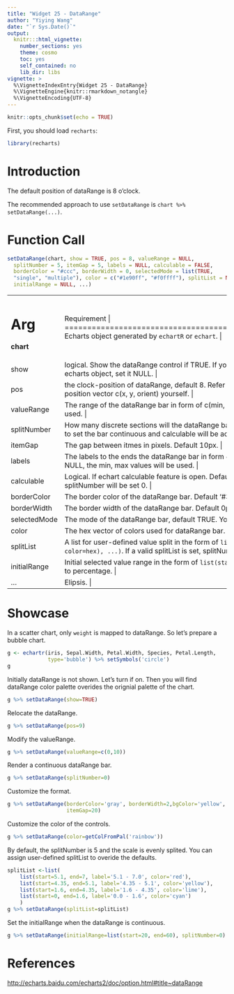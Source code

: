 ---
title: "Widget 25 - DataRange"
author: "Yiying Wang"
date: "`r Sys.Date()`"
output: 
  knitr:::html_vignette:
    number_sections: yes
    theme: cosmo
    toc: yes
    self_contained: no
    lib_dir: libs
vignette: >
  %\VignetteIndexEntry{Widget 25 - DataRange}
  %\VignetteEngine{knitr::rmarkdown_notangle}
  %\VignetteEncoding{UTF-8}
---

```{r setup, include=FALSE}
knitr::opts_chunk$set(echo = TRUE)
```

First, you should load `recharts`:
```{r}
library(recharts)
```

# Introduction

The default position of dataRange is 8 o'clock.

The recommended approach to use `setDataRange` is `chart %>% setDataRange(...)`.

# Function Call

```r
setDataRange(chart, show = TRUE, pos = 8, valueRange = NULL,
  splitNumber = 5, itemGap = 5, labels = NULL, calculable = FALSE,
  borderColor = "#ccc", borderWidth = 0, selectedMode = list(TRUE,
  "single", "multiple"), color = c("#1e90ff", "#f0ffff"), splitList = NULL,
  initialRange = NULL, ...)
```

+-------------+----------------------------------------------------------------+
|   Arg       |  Requirement                                                |
+=============+================================================================+
| **chart**   | Echarts object generated by `echartR` or `echart`.  |
+-------------+----------------------------------------------------------------+
| show        | logical. Show the dataRange control if TRUE. If you want to remove dataRange from the echarts object, set it NULL. |
+-------------+----------------------------------------------------------------+
| pos         | the clock-position of dataRange, default 8. Refer to vecPos. Or you can define the position vector c(x, y, orient) yourself. |
+-------------+----------------------------------------------------------------+
| valueRange  | The range of the dataRange bar in form of c(min, max). If NULL, echarts default will be used. |
+-------------+----------------------------------------------------------------+
| splitNumber | How many discrete sections will the dataRange bar be divided into. Default 5. Set it to 0 to set the bar continuous and calculable will be accordingly set TRUE. |
+-------------+----------------------------------------------------------------+
| itemGap     | The gap between itmes in pixels. Default 10px. |
+-------------+----------------------------------------------------------------+
| labels      | The labels to the ends the dataRange bar in form `c('high end', 'low end')`. Default NULL, the min, max values will be used. |
+-------------+----------------------------------------------------------------+
| calculable  | Logical. If echart calculable feature is open. Default FALSE. If set calculable TRUE, splitNumber will be set 0. |
+-------------+----------------------------------------------------------------+
| borderColor | The border color of the dataRange bar. Default '#333'. |
+-------------+----------------------------------------------------------------+
| borderWidth | The border width of the dataRange bar. Default 0px (not shown). |
+-------------+----------------------------------------------------------------+
| selectedMode| The mode of the dataRange bar, default TRUE. You can also set it 'single' or 'multiple'. |
+-------------+----------------------------------------------------------------+
| color       | The hex vector of colors used for dataRange bar. Default c("#1e90ff", "#f0ffff"). |
+-------------+----------------------------------------------------------------+
| splitList   | A list for user-defined value split in the form of `list(list(start=m`, `end=n, label=x,` `color=hex), ...)`. If a valid splitList is set, splitNumber will be disabled. |
+-------------+----------------------------------------------------------------+
|initialRange | Initial selected value range in the form of `list(start=m, end=n)`, of which `m` and `n` all refer to percentage. |
+-------------+----------------------------------------------------------------+
| ...         | Elipsis. |
+-------------+----------------------------------------------------------------+

# Showcase

In a scatter chart, only `weight` is mapped to dataRange. So let's prepare a bubble chart.

```{r}
g <- echartr(iris, Sepal.Width, Petal.Width, Species, Petal.Length,
             type='bubble') %>% setSymbols('circle')
g
```

Initially dataRange is not shown. Let's turn if on. Then you will find dataRange color palette overides the orignial palette of the chart.
```{r}
g %>% setDataRange(show=TRUE)
```

Relocate the dataRange.
```{r}
g %>% setDataRange(pos=9)
```

Modify the valueRange.
```{r}
g %>% setDataRange(valueRange=c(0,10))
```

Render a continuous dataRange bar.
```{r}
g %>% setDataRange(splitNumber=0)
```

Customize the format.
```{r}
g %>% setDataRange(borderColor='gray', borderWidth=2,bgColor='yellow', 
                   itemGap=20)
```

Customize the color of the controls.
```{r}
g %>% setDataRange(color=getColFromPal('rainbow'))
```

By default, the splitNumber is 5 and the scale is evenly splited. You can assign user-defined splitList to overide the defaults.
```{r}
splitList <-list(
    list(start=5.1, end=7, label='5.1 - 7.0', color='red'),
    list(start=4.35, end=5.1, label='4.35 - 5.1', color='yellow'),
    list(start=1.6, end=4.35, label='1.6 - 4.35', color='lime'),
    list(start=0, end=1.6, label='0.0 - 1.6', color='cyan')
    )
g %>% setDataRange(splitList=splitList)
```

Set the initialRange when the dataRange is continuous.
```{r}
g %>% setDataRange(initialRange=list(start=20, end=60), splitNumber=0)
```

# References

<http://echarts.baidu.com/echarts2/doc/option.html#title~dataRange>

